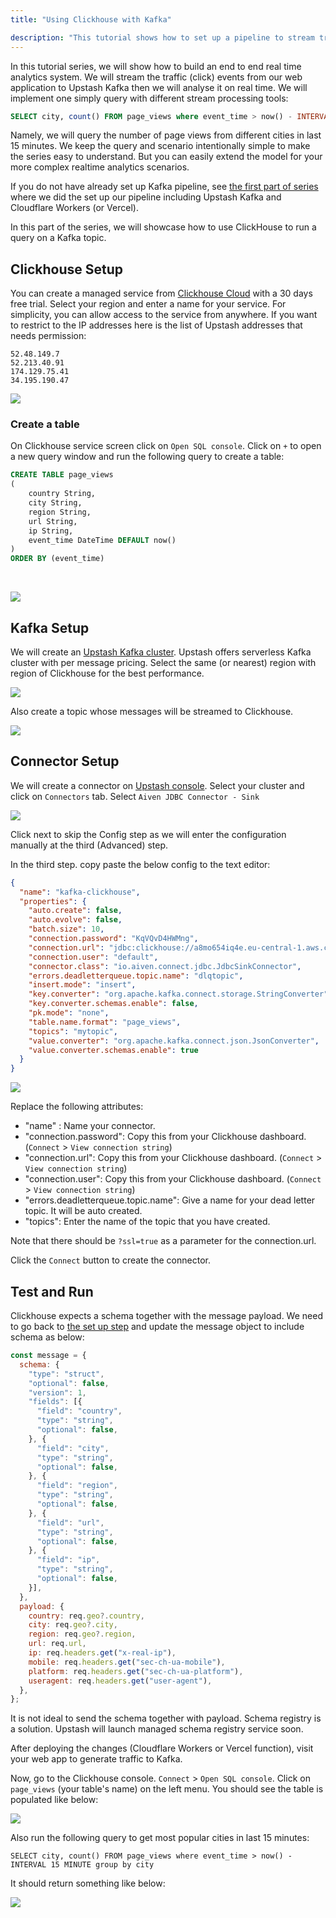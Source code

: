 ```yaml
---
title: "Using Clickhouse with Kafka"

description: "This tutorial shows how to set up a pipeline to stream traffic events to Upstash Kafka and analyse with Clickhouse"
---
```


In this tutorial series, we will show how to build an end to end real time
analytics system. We will stream the traffic (click) events from our web
application to Upstash Kafka then we will analyse it on real time. We will
implement one simply query with different stream processing tools:

```sql
SELECT city, count() FROM page_views where event_time > now() - INTERVAL 15 MINUTE group by city
```

Namely, we will query the number of page views from different cities in last 15
minutes. We keep the query and scenario intentionally simple to make the series
easy to understand. But you can easily extend the model for your more complex
realtime analytics scenarios.

If you do not have already set up Kafka pipeline, see
[the first part of series](./realtime_analytics_serverless_kafka_setup) where we
did the set up our pipeline including Upstash Kafka and Cloudflare Workers (or
Vercel).

In this part of the series, we will showcase how to use ClickHouse to run a
query on a Kafka topic.

## Clickhouse Setup

You can create a managed service from
[Clickhouse Cloud](https://https://clickhouse.cloud/) with a 30 days free trial.
Select your region and enter a name for your service. For simplicity, you can
allow access to the service from anywhere. If you want to restrict to the IP
addresses here is the list of Upstash addresses that needs permission:

```text
52.48.149.7
52.213.40.91
174.129.75.41
34.195.190.47
```

<Frame><img src="img/clickhouse/ss1.png"/></Frame>

### Create a table

On Clickhouse service screen click on `Open SQL console`. Click on `+` to open a
new query window and run the following query to create a table:

```sql
CREATE TABLE page_views
(
    country String,
    city String,
    region String,
    url String,
    ip String,
    event_time DateTime DEFAULT now()  
)
ORDER BY (event_time)
```

&nbsp;

<Frame><img src="img/clickhouse/ss7.png"/></Frame>

## Kafka Setup

We will create an [Upstash Kafka cluster](https://console.upstash.com/kafka).
Upstash offers serverless Kafka cluster with per message pricing. Select the
same (or nearest) region with region of Clickhouse for the best performance.
&nbsp;

<Frame><img src="img/clickhouse/ss8.png"/></Frame>

Also create a topic whose messages will be streamed to Clickhouse. &nbsp;

<Frame><img src="img/clickhouse/ss9.png"/></Frame>

## Connector Setup

We will create a connector on
[Upstash console](https://console.upstash.com/kafka). Select your cluster and
click on `Connectors` tab. Select `Aiven JDBC Connector - Sink`

<Frame><img src="img/clickhouse/ss2.png"/></Frame>

Click next to skip the Config step as we will enter the configuration manually
at the third (Advanced) step.

In the third step. copy paste the below config to the text editor:

```json
{
  "name": "kafka-clickhouse",
  "properties": {
    "auto.create": false,
    "auto.evolve": false,
    "batch.size": 10,
    "connection.password": "KqVQvD4HWMng",
    "connection.url": "jdbc:clickhouse://a8mo654iq4e.eu-central-1.aws.clickhouse.cloud:8443/default?ssl=true",
    "connection.user": "default",
    "connector.class": "io.aiven.connect.jdbc.JdbcSinkConnector",
    "errors.deadletterqueue.topic.name": "dlqtopic",
    "insert.mode": "insert",
    "key.converter": "org.apache.kafka.connect.storage.StringConverter",
    "key.converter.schemas.enable": false,
    "pk.mode": "none",
    "table.name.format": "page_views",
    "topics": "mytopic",
    "value.converter": "org.apache.kafka.connect.json.JsonConverter",
    "value.converter.schemas.enable": true
  }
}
```

<Frame><img src="img/clickhouse/ss4.png"/></Frame>

Replace the following attributes:

- "name" : Name your connector.
- "connection.password": Copy this from your Clickhouse dashboard. (`Connect` >
  `View connection string`)
- "connection.url": Copy this from your Clickhouse dashboard. (`Connect` >
  `View connection string`)
- "connection.user": Copy this from your Clickhouse dashboard. (`Connect` >
  `View connection string`)
- "errors.deadletterqueue.topic.name": Give a name for your dead letter topic.
  It will be auto created.
- "topics": Enter the name of the topic that you have created.

Note that there should be `?ssl=true` as a parameter for the connection.url.

Click the `Connect` button to create the connector.

## Test and Run

Clickhouse expects a schema together with the message payload. We need to go
back to [the set up step](realtime_analytics_serverless_kafka_setup) and update
the message object to include schema as below:

```js
const message = {
  schema: {
    "type": "struct",
    "optional": false,
    "version": 1,
    "fields": [{
      "field": "country",
      "type": "string",
      "optional": false,
    }, {
      "field": "city",
      "type": "string",
      "optional": false,
    }, {
      "field": "region",
      "type": "string",
      "optional": false,
    }, {
      "field": "url",
      "type": "string",
      "optional": false,
    }, {
      "field": "ip",
      "type": "string",
      "optional": false,
    }],
  },
  payload: {
    country: req.geo?.country,
    city: req.geo?.city,
    region: req.geo?.region,
    url: req.url,
    ip: req.headers.get("x-real-ip"),
    mobile: req.headers.get("sec-ch-ua-mobile"),
    platform: req.headers.get("sec-ch-ua-platform"),
    useragent: req.headers.get("user-agent"),
  },
};
```

<Note>
It is not ideal to send the schema together with payload. Schema registry is a solution. Upstash will launch managed schema registry service soon.
</Note>

After deploying the changes (Cloudflare Workers or Vercel function), visit your
web app to generate traffic to Kafka.

Now, go to the Clickhouse console. `Connect` > `Open SQL console`. Click on
`page_views` (your table's name) on the left menu. You should see the table is
populated like below:

<Frame><img src="img/clickhouse/ss6.png"/></Frame>

Also run the following query to get most popular cities in last 15 minutes:

```shell
SELECT city, count() FROM page_views where event_time > now() - INTERVAL 15 MINUTE group by city
```

It should return something like below:

<Frame><img src="img/clickhouse/ss10.png"/></Frame>
